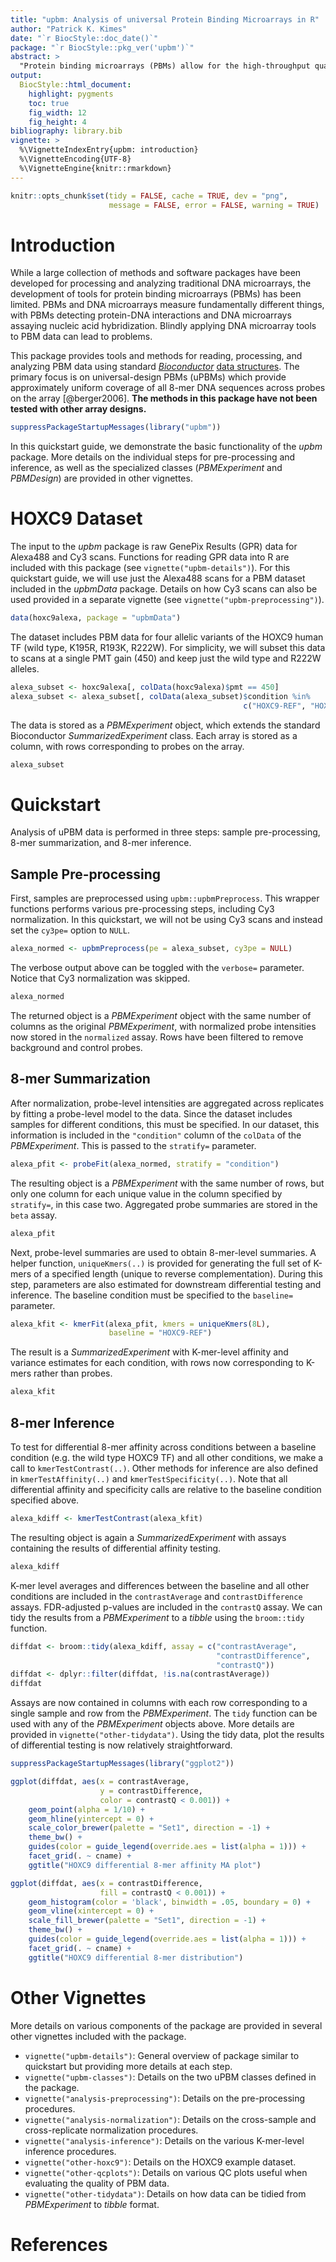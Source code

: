 ```yaml
---
title: "upbm: Analysis of universal Protein Binding Microarrays in R"
author: "Patrick K. Kimes"
date: "`r BiocStyle::doc_date()`"
package: "`r BiocStyle::pkg_ver('upbm')`"
abstract: >
  "Protein binding microarrays (PBMs) allow for the high-throughput quantification of DNA binding specificities of proteins, such as transcription factors, in vitro. While several probe designs have been proposed for PBMs, universal PBMs (uPBMs) designed to cover all 10-mer DNA sequences, have enjoyed the most wide-spread adoption. The *upbm* package provides tools and methods for organizing probe-level PBM data from raw GPR scan files, summarizing PBM data at K-mer resolution, and performing statistical inference when replicate experiments are available. The package was developed for the analysis of uPBMs and may not be appropriate for other PBM designs. upbm package version: `r packageVersion("upbm")`"
output:
  BiocStyle::html_document:
    highlight: pygments
    toc: true
    fig_width: 12
    fig_height: 4
bibliography: library.bib
vignette: >
  %\VignetteIndexEntry{upbm: introduction}
  %\VignetteEncoding{UTF-8}
  %\VignetteEngine{knitr::rmarkdown}
---
```


```r
knitr::opts_chunk$set(tidy = FALSE, cache = TRUE, dev = "png",
                      message = FALSE, error = FALSE, warning = TRUE)
```

# Introduction

While a large collection of methods and software packages have been developed for processing and analyzing traditional DNA microarrays, the development of tools for protein binding microarrays (PBMs) has been limited. PBMs and DNA microarrays measure fundamentally different things, with PBMs detecting protein-DNA interactions and DNA microarrays assaying nucleic acid hybridization. Blindly applying DNA microarray tools to PBM data can lead to problems. 

This package provides tools and methods for reading, processing, and analyzing PBM data using standard [*Bioconductor*](https://www.bioconductor.org/) [data structures](http://bioconductor.org/developers/how-to/commonMethodsAndClasses/). The primary focus is on universal-design PBMs (uPBMs) which provide approximately uniform coverage of all 8-mer DNA sequences across probes on the array [@berger2006]. **The methods in this package have not been tested with other array designs.** 

```r
suppressPackageStartupMessages(library("upbm"))
```

In this quickstart guide, we demonstrate the basic functionality of the *upbm* package. More details on the individual steps for pre-processing and inference, as well as the specialized classes (*PBMExperiment* and *PBMDesign*) are provided in other vignettes.

# HOXC9 Dataset

The input to the _upbm_ package is raw GenePix Results (GPR) data for Alexa488 and Cy3 scans. Functions for reading GPR data into R are included with this package (see `vignette("upbm-details")`). For this quickstart guide, we will use just the Alexa488 scans for a PBM dataset included in the _upbmData_ package. Details on how Cy3 scans can also be used provided in a separate vignette (see `vignette("upbm-preprocessing")`).

```r
data(hoxc9alexa, package = "upbmData")
```

The dataset includes PBM data for four allelic variants of the HOXC9 human TF (wild type, K195R, R193K, R222W). For simplicity, we will subset this data to scans at a single PMT gain (450) and keep just the wild type and R222W alleles.

```r
alexa_subset <- hoxc9alexa[, colData(hoxc9alexa)$pmt == 450]
alexa_subset <- alexa_subset[, colData(alexa_subset)$condition %in%
                                                    c("HOXC9-REF", "HOXC9-R222W")]
```

The data is stored as a *PBMExperiment* object, which extends the standard Bioconductor *SummarizedExperiment* class. Each array is stored as a column, with rows corresponding to probes on the array.

```r
alexa_subset
```

# Quickstart

Analysis of uPBM data is performed in three steps: sample pre-processing, 8-mer summarization, and 8-mer inference.

## Sample Pre-processing

First, samples are preprocessed using `upbm::upbmPreprocess`. This wrapper functions performs various pre-processing steps, including Cy3 normalization. In this quickstart, we will not be using Cy3 scans and instead set the `cy3pe=` option to `NULL`. 

```r
alexa_normed <- upbmPreprocess(pe = alexa_subset, cy3pe = NULL)
```

The verbose output above can be toggled with the `verbose=` parameter. Notice that Cy3 normalization was skipped.

```r
alexa_normed
```

The returned object is a *PBMExperiment* object with the same number of columns as the original *PBMExperiment*, with normalized probe intensities now stored in the `normalized` assay. Rows have been filtered to remove background and control probes.

## 8-mer Summarization

After normalization, probe-level intensities are aggregated across replicates by fitting a probe-level model to the data. Since the dataset includes samples for different conditions, this must be specified. In our dataset, this information is included in the `"condition"` column of the `colData` of the *PBMExperiment*. This is passed to the `stratify=` parameter.

```r
alexa_pfit <- probeFit(alexa_normed, stratify = "condition")
```

The resulting object is a *PBMExperiment* with the same number of rows, but only one column for each unique value in the column specified by `stratify=`, in this case two. Aggregated probe summaries are stored in the `beta` assay.

```r
alexa_pfit
```

Next, probe-level summaries are used to obtain 8-mer-level summaries. A helper function, `uniqueKmers(..)` is provided for generating the full set of K-mers of a specified length (unique to reverse complementation). During this step, parameters are also estimated for downstream differential testing and inference. The baseline condition must be specified to the `baseline=` parameter.

```r
alexa_kfit <- kmerFit(alexa_pfit, kmers = uniqueKmers(8L),
                      baseline = "HOXC9-REF")
```

The result is a *SummarizedExperiment* with K-mer-level affinity and variance estimates for each condition, with rows now corresponding to K-mers rather than probes. 

```r
alexa_kfit
```

## 8-mer Inference

To test for differential 8-mer affinity across conditions between a baseline condition (e.g. the wild type HOXC9 TF) and all other conditions, we make a call to `kmerTestContrast(..)`. Other methods for inference are also defined in `kmerTestAffinity(..)` and `kmerTestSpecificity(..)`. Note that all differential affinity and specificity calls are relative to the baseline condition specified above.

```r
alexa_kdiff <- kmerTestContrast(alexa_kfit)
```

The resulting object is again a _SummarizedExperiment_ with assays containing the results of differential affinity testing.

```r
alexa_kdiff
```

K-mer level averages and differences between the baseline and all other conditions are included in the `contrastAverage` and `contrastDifference` assays. FDR-adjusted p-values are included in the `contrastQ` assay. We can tidy the results from a *PBMExperiment* to a *tibble* using the `broom::tidy` function.

```r
diffdat <- broom::tidy(alexa_kdiff, assay = c("contrastAverage",
                                              "contrastDifference",
                                              "contrastQ"))
diffdat <- dplyr::filter(diffdat, !is.na(contrastAverage))
diffdat
```

Assays are now contained in columns with each row corresponding to a single sample and row from the *PBMExperiment*. The `tidy` function can be used with any of the *PBMExperiment* objects above. More details are provided in `vignette("other-tidydata")`. Using the tidy data, plot the results of differential testing is now relatively straightforward.

```r
suppressPackageStartupMessages(library("ggplot2"))

ggplot(diffdat, aes(x = contrastAverage,
                    y = contrastDifference,
                    color = contrastQ < 0.001)) +
    geom_point(alpha = 1/10) +
    geom_hline(yintercept = 0) + 
    scale_color_brewer(palette = "Set1", direction = -1) +
    theme_bw() +
    guides(color = guide_legend(override.aes = list(alpha = 1))) +
    facet_grid(. ~ cname) +
    ggtitle("HOXC9 differential 8-mer affinity MA plot")

ggplot(diffdat, aes(x = contrastDifference,
                    fill = contrastQ < 0.001)) +
    geom_histogram(color = 'black', binwidth = .05, boundary = 0) +
    geom_vline(xintercept = 0) + 
    scale_fill_brewer(palette = "Set1", direction = -1) +
    theme_bw() +
    guides(color = guide_legend(override.aes = list(alpha = 1))) +
    facet_grid(. ~ cname) +
    ggtitle("HOXC9 differential 8-mer distribution")
```

# Other Vignettes

More details on various components of the package are provided in several other vignettes included with the package. 

- `vignette("upbm-details")`: General overview of package similar to quickstart but providing more details at each step.  
- `vignette("upbm-classes")`: Details on the two uPBM classes defined in the package.
- `vignette("analysis-preprocessing")`: Details on the pre-processing procedures.
- `vignette("analysis-normalization")`: Details on the cross-sample and cross-replicate normalization procedures. 
- `vignette("analysis-inference")`: Details on the various K-mer-level inference procedures.
- `vignette("other-hoxc9")`: Details on the HOXC9 example dataset.
- `vignette("other-qcplots")`: Details on various QC plots useful when evaluating the quality of PBM data.
- `vignette("other-tidydata")`: Details on how data can be tidied from *PBMExperiment* to *tibble* format.

# References

